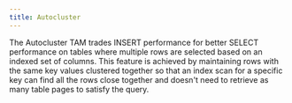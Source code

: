 ```yaml
---
title: Autocluster
---
```


The Autocluster TAM trades INSERT performance for better SELECT performance on tables where multiple rows are selected based on an indexed set of columns. This feature is achieved by maintaining rows with the same key values clustered together so that an index scan for a specific key can find all the rows close together and doesn't need to retrieve as many table pages to satisfy the query.
